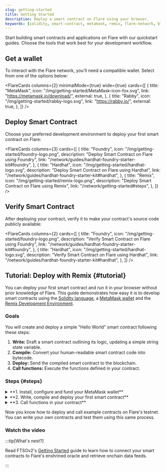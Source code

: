 ```yaml
---
slug: getting-started
title: Getting Started
description: Deploy a smart contract on Flare using your browser.
keywords: [solidity, smart-contract, metamask, remix, flare-network, blockchain]
---
```



Start building smart contracts and applications on Flare with our quickstart guides. Choose the tools that work best for your development workflow.

## Get a wallet

To interact with the Flare network, you'll need a compatible wallet. Select from one of the options below:

<FlareCards
  columns={2}
  minimalMode={true}
  wide={true}
  cards={[
    {
      title: "MetaMask",
      icon: "/img/getting-started/MetaMask-icon-fox.svg",
      link: "https://metamask.io/download/",
      external: true,
    },
    {
      title: "Rabby",
      icon: "/img/getting-started/rabby-logo.svg",
      link: "https://rabby.io/",
      external: true,
    },
  ]}
/>

## Deploy Smart Contract

Choose your preferred development environment to deploy your first smart contract on Flare:

<FlareCards
  columns={3}
  cards={[
    {
      title: "Foundry",
      icon: "/img/getting-started/foundry-logo.png",
      description: "Deploy Smart Contract on Flare using Foundry",
      link: "/network/guides/hardhat-foundry-starter-kit#foundry",
    },
    {
      title: "Hardhat",
      icon: "/img/getting-started/hardhat-logo.svg",
      description: "Deploy Smart Contract on Flare using Hardhat",
      link: "/network/guides/hardhat-foundry-starter-kit#hardhat",
    },
    {
      title: "Remix",
      icon: "/img/getting-started/remix-logo.png",
      description: "Deploy Smart Contract on Flare using Remix",
      link: "/network/getting-started#steps",
    },
  ]}
/>

## Verify Smart Contract

After deploying your contract, verify it to make your contract's source code publicly available:

<FlareCards
  columns={2}
  cards={[
    {
      title: "Foundry",
      icon: "/img/getting-started/foundry-logo.png",
      description: "Verify Smart Contract on Flare using Foundry",
      link: "/network/guides/hardhat-foundry-starter-kit#foundry",
    },
    {
      title: "Hardhat",
      icon: "/img/getting-started/hardhat-logo.svg",
      description: "Verify Smart Contract on Flare using Hardhat",
      link: "/network/guides/hardhat-foundry-starter-kit#hardhat",
    },
  ]}
/>

## Tutorial: Deploy with Remix {#tutorial}

You can deploy your first smart contract and run it in your browser without prior knowledge of Flare. This guide demonstrates how easy it is to develop smart contracts using the [Solidity language](https://soliditylang.org/), a [MetaMask wallet](https://metamask.io/) and the [Remix Development Environment](https://remix.ethereum.org/).

### Goals

You will create and deploy a simple "Hello World" smart contract following these steps:

1. **Write:** Draft a smart contract outlining its logic, updating a simple string state variable.
2. **Compile:** Convert your human-readable smart contract code into bytecode.
3. **Deploy:** Send the compiled smart contract to the blockchain.
4. **Call functions:** Execute the functions defined in your contract.

### Steps {#steps}

<details>
    <summary>**1. Install, configure and fund your MetaMask wallet**</summary>

    1. [Install the MetaMask browser extension wallet](https://metamask.io/download/)

    2. After installing, open MetaMask from your browser extensions.

        <img src={OpenMetamask} style={{ width: 300 }} />

    3. Follow the instructions to create a new wallet. During setup, you'll receive a 12-word mnemonic phrase. Safeguard this phrase in a secure location, as it's crucial for accessing your wallet in the future.

    4. Add the Flare Testnet Coston2 to your MetaMask wallet. Go to the [Coston2 Explorer](https://coston2.testnet.flarescan.com/), scroll to the footer of the page and click on **Add Flare Testnet Coston2**.

        <img src={AddCoston2} style={{ width: 300 }} />

    5. A MetaMask prompt will open asking you to approve adding the network. Click on **Approve**.

        <img src={ApproveCoston2} style={{ width: 300 }} />

    6. Once approved, MetaMask will ask you to switch to Flare Testnet Coston2. Click on **Switch network**.

        <img src={SwitchNetwork} style={{ width: 300 }} />

    7. Copy your MetaMask address.

        <img src={CopyAddress} style={{ width: 300 }} />

    8. Paste your address in the [Coston2 Faucet](https://faucet.flare.network/coston2) and click on **Request C2FLR**.

        <img src={PasteAddress} style={{ width: 400 }} />

    9. After the faucet completes the transaction, which can take a few seconds, you should find testnet C2FLR in your MetaMask wallet.

        <img src={AfterFaucetConfirmation} style={{ width: 300 }} />

    With your wallet configured and funded, you're ready to write, compile, and deploy your contract.

</details>

<details>
    <summary>**2. Write, compile and deploy your first smart contract**</summary>

    Start with a simple HelloWorld.sol example. This contract illustrates setting and retrieving variables within a smart contract onchain.

    <CodeBlock language="solidity" title="HelloWorld.sol">
        {HelloWorld}
    </CodeBlock>

    <details>
        <summary>Didn't understand the Solidity code?</summary>

        Let's break down the `HelloWorld` contract:

        1.  **Pragma Directive:** The `pragma solidity >=0.8.0 <0.9.0;` statement specifies the version of the Solidity compiler the contract should use. In this case, the contract is compatible with any version of Solidity above (including) 0.8.0 and below 0.9.0.

        2.  **Contract Declaration:** The `contract HelloWorld { ... }` statement defines a new Solidity contract named `HelloWorld`.

        3.  **State Variable:** `string public message`; declares a state variable named `message`, which is of type `string` and is publicly accessible (due to the `public` visibility modifier). This variable will store a message that can be read by any external entity.

        4.  **Constructor:** The `constructor(string memory initialMessage) { ... }` function is a special function that is executed only once when the contract is deployed. It initializes the `message` state variable with the value passed as `initialMessage` when the contract is deployed.

        5.  **Function `updateMessage`:** This function allows anyone to update the `message` state variable. It takes a `newMessage` parameter of type `string`, updates the `message` variable with the new value, and is publicly accessible (`public` visibility modifier).

    </details>

    {/* prettier-ignore */}
    1. <Remix fileName="HelloWorld.sol">Open contract in Remix</Remix>

    2. Click on `HelloWorld.sol` in the file explorer to open the contract in the Remix editor.

    3. Navigate to the **Solidity compiler** tab on the left to view the compiler settings.

        <img src={OpenSolidityCompiler} style={{ width: 300 }} />

    4. Expand the **Advanced Configurations** section and make sure the **EVM Version** is set to `london`.

        <img src={SetEvmVersion} style={{ width: 300 }} />

    4. Click the **Compile HelloWorld.sol** button to compile the contract. This converts the contract from human-readable Solidity code into bytecode that the Flare blockchain can understand.

        <img src={CompileContract} style={{ width: 300 }} />

    5. After Remix compiles the contract, deploy it. On the left side of Remix, click the **Deploy & Run Transactions** tab to view the deployment settings.

        <img src={DeployAndRunTxs} style={{ width: 300 }} />

    6. In the deployment settings, select the **Injected Provider - MetaMask** environment. This tells Remix that you want to deploy your contract to the blockchain that you configured in MetaMask.

        <img src={SetInjectedProvider} style={{ width: 300 }} />

    7. Next to the **Deploy** button, enter a message that you want to send with the smart contract when you deploy it. This contract has a constructor that sets an initial message when you deploy the contract.

        <img src={MessageWhenDeploying} style={{ width: 300 }} />

    8. Click the **Deploy** button to deploy the contract and its initial message to the blockchain. MetaMask opens and asks you to confirm payment to deploy the contract. Make sure MetaMask is set to the Flare Testnet Coston2 network before you accept the transaction. Click on **Confirm**.

        <img src={ConfirmDeployInMetamask} style={{ width: 300 }} />

    9. After a few seconds, the transaction completes and your contract appears under the **Deployed/Unpinned Contracts** list in Remix. Click the contract dropdown to view its variables and functions. Click the **message** button. Remix retrieves and prints the initial message that you set.

        <img src={ClickOnMessage} style={{ width: 300 }} />

    The contract has an address just like your wallet address. To see details about your deployed contract, copy the contract address from the list in Remix and search for it in the [Coston2 Explorer](https://coston2.testnet.flarescan.com/).

</details>

<details>
    <summary>**3. Call functions in your contract**</summary>

    Since you deployed the contract to a blockchain, multiple nodes on the test network have confirmed your payment for the smart contract. The contract, along with its variables and functions, is now permanently stored on the blockchain. To change the `message` variable within your contract, simply run the `updateMessage` function.

    1. In your deployed contract, enter a new message next to the updateMessage function. Click the **updateMessage** button to set the new message in the contract data.

        <img src={UpdateMessage} style={{ width: 300 }} />

    2. A MetaMask prompt will open and ask you to confirm payment to update the state of your contract. Click **Confirm** to approve the transaction.

        <img src={ConfirmMetamaskUpdateMessage} style={{ width: 300 }} />

    3. Click the **message** button again to see the updated value.

        <img src={QueryUpdatedMessage} style={{ width: 300 }} />

</details>

Now you know how to deploy and call example contracts on Flare's testnet. You can write your own contracts and test them using this same process.

### Watch the video

<YoutubeEmbed embedLink="X4xEVD0sPzA?si=_Xk6IxtB-rIZCSGK"></YoutubeEmbed>

:::tip[What's next?]

Read FTSOv2's [Getting Started](/ftso/getting-started) guide to learn how to connect your smart contracts to Flare's enshrined oracle and retrieve onchain data feeds.

:::

